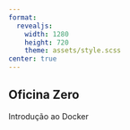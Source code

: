```yaml
---
format: 
  revealjs:
    width: 1280
    height: 720
    theme: assets/style.scss
center: true
---
```


## Oficina Zero {.title-slide}

Introdução ao Docker
